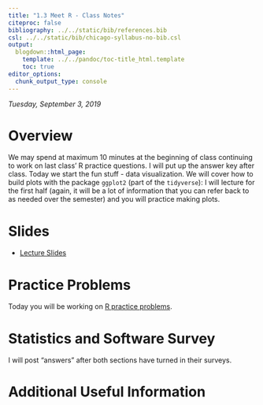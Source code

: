 ```yaml
---
title: "1.3 Meet R - Class Notes"
citeproc: false
bibliography: ../../static/bib/references.bib
csl: ../../static/bib/chicago-syllabus-no-bib.csl
output:
  blogdown::html_page:
    template: ../../pandoc/toc-title_html.template
    toc: true
editor_options: 
  chunk_output_type: console
---
```


*Tuesday, September 3, 2019*

# Overview

We may spend at maximum 10 minutes at the beginning of class continuing to work on last class' R practice questions. I will put up the answer key after class. Today we start the fun stuff - data visualization. We will cover how to build plots with the package `ggplot2` (part of the `tidyverse`): I will lecture for the first half (again, it will be a lot of information that you can refer back to as needed over the semester) and you will practice making plots.

# Slides

- [<i class="fas fa-external-link-square-alt"></i> Lecture Slides](/slides/04-slides.html)

# Practice Problems

Today you will be working on [R practice problems](/r/04-r-practice.html).

# Statistics and Software Survey

I will post "answers" after both sections have turned in their surveys.

# Additional Useful Information

